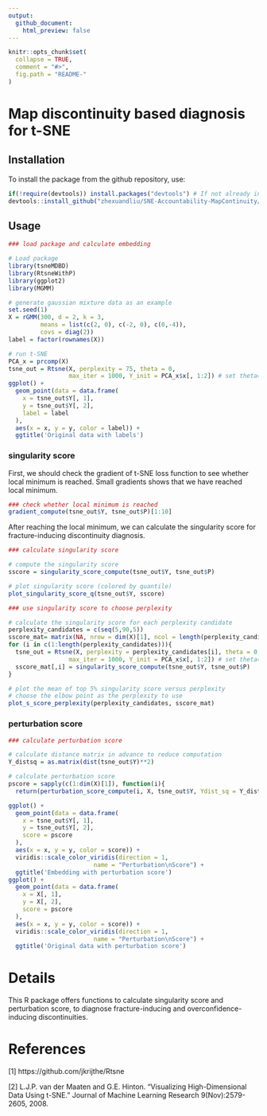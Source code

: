 ```yaml
---
output:
  github_document:
    html_preview: false
---
```


<!-- README.md is generated from README.Rmd. Please edit that file -->

```r
knitr::opts_chunk$set(
  collapse = TRUE,
  comment = "#>",
  fig.path = "README-"
)
```

# Map discontinuity based diagnosis for t-SNE

## Installation
To install the package from the github repository, use:

```r
if(!require(devtools)) install.packages("devtools") # If not already installed
devtools::install_github("zhexuandliu/SNE-Accountability-MapContinuity/tsneMDBD")
```

## Usage

```r
### load package and calculate embedding

# Load package
library(tsneMDBD)
library(RtsneWithP)
library(ggplot2)
library(MGMM)

# generate gaussian mixture data as an example
set.seed(1)
X = rGMM(300, d = 2, k = 3, 
         means = list(c(2, 0), c(-2, 0), c(0,-4)), 
         covs = diag(2))
label = factor(rownames(X))

# run t-SNE
PCA_x = prcomp(X)
tsne_out = Rtsne(X, perplexity = 75, theta = 0, 
                 max_iter = 1000, Y_init = PCA_x$x[, 1:2]) # set theta=0 to run exact tSNE
ggplot() +
  geom_point(data = data.frame(
    x = tsne_out$Y[, 1],
    y = tsne_out$Y[, 2],
    label = label
  ),
  aes(x = x, y = y, color = label)) + 
  ggtitle('Original data with labels')
```

### singularity score

First, we should check the gradient of t-SNE loss function to see whether local minimum is reached. Small gradients shows that we have reached local minimum.
```r
### check whether local minimum is reached
gradient_compute(tsne_out$Y, tsne_out$P)[1:10]
```

After reaching the local minimum, we can calculate the singularity score for fracture-inducing discontinuity diagnosis.
```r
### calculate singularity score

# compute the singularity score
sscore = singularity_score_compute(tsne_out$Y, tsne_out$P)

# plot singularity score (colored by quantile)
plot_singularity_score_q(tsne_out$Y, sscore)
```

```r
### use singularity score to choose perplexity

# calculate the singularity score for each perplexity candidate
perplexity_candidates = c(seq(5,90,5))
sscore_mat= matrix(NA, nrow = dim(X)[1], ncol = length(perplexity_candidates))
for (i in c(1:length(perplexity_candidates))){
  tsne_out = Rtsne(X, perplexity = perplexity_candidates[i], theta = 0, 
                 max_iter = 1000, Y_init = PCA_x$x[, 1:2]) # set theta=0 to run exact tSNE
  sscore_mat[,i] = singularity_score_compute(tsne_out$Y, tsne_out$P)
}

# plot the mean of top 5% singularity score versus perplexity
# choose the elbow point as the perplexity to use
plot_s_score_perplexity(perplexity_candidates, sscore_mat)
```


### perturbation score
```r
### calculate perturbation score

# calculate distance matrix in advance to reduce computation
Y_distsq = as.matrix(dist(tsne_out$Y)**2)

# calculate perturbation score
pscore = sapply(c(1:dim(X)[1]), function(i){
  return(perturbation_score_compute(i, X, tsne_out$Y, Ydist_sq = Y_distsq, perplexity = 75, pca_result = PCA_x, length = 0.5))})
```

```r
ggplot() +
  geom_point(data = data.frame(
    x = tsne_out$Y[, 1],
    y = tsne_out$Y[, 2],
    score = pscore
  ),
  aes(x = x, y = y, color = score)) +
  viridis::scale_color_viridis(direction = 1,
                        name = "Perturbation\nScore") + 
  ggtitle('Embedding with perturbation score')
ggplot() +
  geom_point(data = data.frame(
    x = X[, 1],
    y = X[, 2],
    score = pscore
  ),
  aes(x = x, y = y, color = score)) +
  viridis::scale_color_viridis(direction = 1,
                        name = "Perturbation\nScore") + 
  ggtitle('Original data with perturbation score')
```

# Details
This R package offers functions to calculate singularity score and perturbation score, to diagnose fracture-inducing and overconfidence-inducing discontinuities.

# References
[1] https://github.com/jkrijthe/Rtsne

[2] L.J.P. van der Maaten and G.E. Hinton. "Visualizing High-Dimensional Data Using t-SNE." Journal of Machine Learning Research 9(Nov):2579-2605, 2008.
